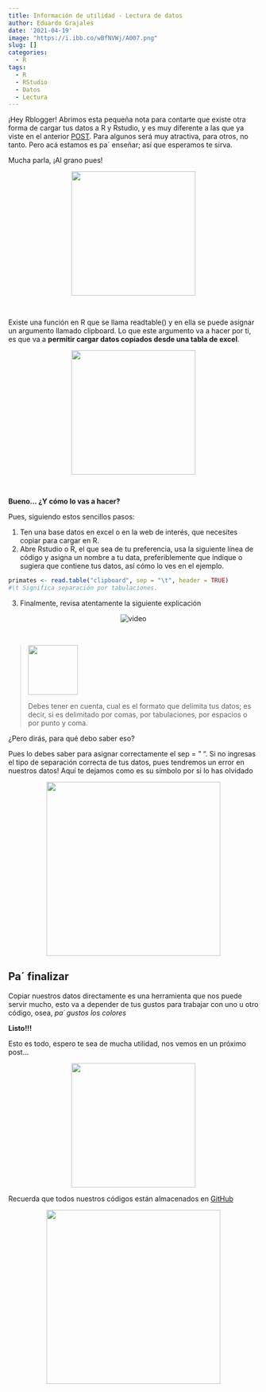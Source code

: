 ```yaml
---
title: Información de utilidad - Lectura de datos
author: Eduardo Grajales
date: '2021-04-19'
image: "https://i.ibb.co/wBfNVWj/A007.png"
slug: []
categories:
  - R
tags:
  - R
  - RStudio
  - Datos
  - Lectura
---
```


¡Hey Rblogger! Abrimos esta pequeña nota para contarte que existe otra forma de cargar tus datos a R y Rstudio, y es muy diferente a las que ya viste en el anterior [POST](https://rbiologos.github.io/blog/a006/). Para algunos será muy atractiva, para otros, no tanto. Pero acá estamos es pa´ enseñar; así que esperamos te sirva.

Mucha parla, ¡Al grano pues!

<center>
![](https://i.ibb.co/F7xpBq3/1.gif){width="250"}
</center><br>

Existe una función en R que se llama <res>readtable()</res> y en ella se puede asignar un argumento llamado <res>clipboard</res>. Lo que este argumento va a hacer por ti, es que va a **permitir cargar datos copiados desde una tabla de excel**. 

<center>
![](https://i.ibb.co/txYRqqK/boom.gif){width="250"}
</center><br>

**Bueno... ¿Y cómo lo vas a hacer?** 

Pues, siguiendo estos sencillos pasos:

1. Ten una base datos en excel o en la web de interés, que necesites copiar para cargar en R.
2. Abre Rstudio o R, el que sea de tu preferencia, usa la siguiente línea de código y asigna un nombre a tu data, preferiblemente que indique o sugiera que contiene tus datos, así cómo lo ves en el ejemplo.

```r
primates <- read.table("clipboard", sep = "\t", header = TRUE)
#\t Significa separación por tabulaciones.
```

3. Finalmente, revisa atentamente la siguiente explicación

<center>
<img src="https://i.ibb.co/wNYyLj6/video-1.gif" alt="video" border="0" class="responsive">
</center><br>

<blockquote>
![](https://i.ibb.co/Wkj4z61/alerta.gif){width="100"}

Debes tener en cuenta, cual es el formato que delimita tus datos; es decir, si es delimitado por comas, por tabulaciones, por espacios o por punto y coma.
</blockquote>

¿Pero dirás, para qué debo saber eso?

Pues lo debes saber para asignar correctamente el <res>sep = " "</res>. Si no ingresas el tipo de separación correcta de tus datos, pues tendremos un error en nuestros datos! Aquí te dejamos como es su símbolo por si lo has olvidado

<center>
![](https://i.ibb.co/5RQGvr6/sep.jpg){width="350"}
</center>

## Pa´ finalizar

Copiar nuestros datos directamente es una herramienta que nos puede servir mucho, esto va a depender de tus gustos para trabajar con uno u otro código, osea, *pa´ gustos los colores*

**Listo!!!**

Esto es todo, espero te sea de mucha utilidad, nos vemos en un próximo post...

<center>
![](https://i.ibb.co/Z1DwJPQ/bye.gif){width="250"}
</center>

Recuerda que todos nuestros códigos están almacenados en [GitHub](https://github.com/RBiologos/Posts) 

<center>
![](https://i.ibb.co/DpKmR1k/github.png){width="350"}
</center>